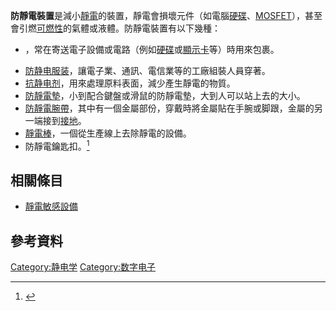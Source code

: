 '''防靜電裝置'''是減小[[靜電|靜電]]的裝置，靜電會損壞元件（如電腦[[硬碟|硬碟]]、[[MOSFET|MOSFET]]），甚至會引燃[[可燃性|可燃性]]的氣體或液體。防靜電裝置有以下幾種：
*{{le|防靜電袋|Antistatic bag}}，常在寄送電子設備或電路（例如[[硬碟|硬碟]]或[[顯示卡|顯示卡]]等）時用來包裹。
*[[防静电服装|防静电服装]]，讓電子業、通訊、電信業等的工廠組裝人員穿著。
* [[抗静电剂|抗静电剂]]，用來處理原料表面，減少產生靜電的物質。
*[[防靜電墊|防靜電墊]]，小到配合鍵盤或滑鼠的防靜電墊，大到人可以站上去的大小。
*[[防靜電腕帶|防靜電腕帶]]，其中有一個金屬部份，穿戴時將金屬貼在手腕或脚跟，金屬的另一端接到[[接地|接地]]。
*[[靜電棒|靜電棒]]，一個從生產線上去除靜電的設備。
*防靜電鑰匙扣。<ref>{{cite news|title=防静电神器到底有多“神”看快报记者实验揭开真相|url=http://news.sina.com.cn/o/2015-01-06/031931363755.shtml|work=现代快报|date=2015-01-06|accessdate=2016-10-19|archive-date=2016-10-19|archive-url=https://web.archive.org/web/20161019145514/http://news.sina.com.cn/o/2015-01-06/031931363755.shtml|dead-url=no}}</ref>
== 相關條目 ==
* [[靜電敏感設備|靜電敏感設備]]
<!--{{Portal|Electronics}}-->

==參考資料==
{{reflist}}

{{DEFAULTSORT:Antistatic Device}}
[[Category:静电学|Category:静电学]]
[[Category:数字电子|Category:数字电子]]

{{電子學小作品}}